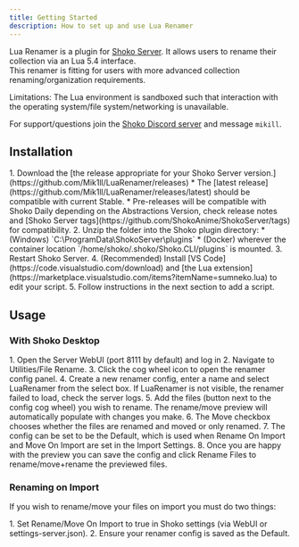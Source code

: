 ```yaml
---
title: Getting Started
description: How to set up and use Lua Renamer
---
```



Lua Renamer is a plugin for [Shoko Server](https://github.com/ShokoAnime/ShokoServer). It allows users to rename their collection via an Lua 5.4 interface.  
This renamer is fitting for users with more advanced collection renaming/organization requirements.

Limitations: The Lua environment is sandboxed such that interaction with the operating system/file system/networking is unavailable.

For support/questions join the [Shoko Discord server](https://discord.gg/shokoanime) and message `mikill`.

## Installation

<Steps>
1. Download the [the release appropriate for your Shoko Server version.](https://github.com/Mik1ll/LuaRenamer/releases)
    * The [latest release](https://github.com/Mik1ll/LuaRenamer/releases/latest) should be compatible with current Stable.
    * Pre-releases will be compatible with Shoko Daily depending on the Abstractions Version, check release notes and [Shoko Server tags](https://github.com/ShokoAnime/ShokoServer/tags) for compatibility.
2. Unzip the folder into the Shoko plugin directory:
    * (Windows) `C:\ProgramData\ShokoServer\plugins`
    * (Docker) wherever the container location `/home/shoko/.shoko/Shoko.CLI/plugins` is mounted.
3. Restart Shoko Server.
4. (Recommended) Install [VS Code](https://code.visualstudio.com/download) and [the Lua extension](https://marketplace.visualstudio.com/items?itemName=sumneko.lua) to edit your script.
5. Follow instructions in the next section to add a script.
</Steps>

## Usage

### With Shoko Desktop

<Steps>
1. Open the Server WebUI (port 8111 by default) and log in
2. Navigate to Utilities/File Rename.
3. Click the cog wheel icon to open the renamer config panel.
4. Create a new renamer config, enter a name and select LuaRenamer from the select box. If LuaRenamer is not visible, the renamer failed to load, check the server logs.
5. Add the files (button next to the config cog wheel) you wish to rename. The rename/move preview will automatically populate with changes you make.
6. The Move checkbox chooses whether the files are renamed and moved or only renamed.
7. The config can be set to be the Default, which is used when Rename On Import and Move On Import are set in the Import Settings. 
8. Once you are happy with the preview you can save the config and click Rename Files to rename/move+rename the previewed files.
</Steps>

### Renaming on Import

If you wish to rename/move your files on import you must do two things:

<Steps>
1. Set Rename/Move On Import to true in Shoko settings (via WebUI or settings-server.json).
2. Ensure your renamer config is saved as the Default.
</Steps>
